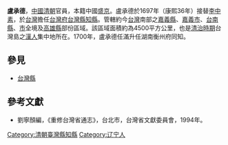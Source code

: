 '''盧承德'''，[[中國|中國]][[清朝|清朝]]官員，本籍中國[[盛京|盛京]]。盧承德於1697年（康熙36年）接替[[李中素|李中素]]，於[[台灣|台灣]]擔任[[台灣府|台灣府]][[台灣縣|台灣縣]][[知縣|知縣]]。管轄約今[[台灣|台灣]]南部之[[嘉義縣|嘉義縣]]、[[嘉義市|嘉義市]]、[[台南縣|台南縣]]、[[台南市|市]]全境及[[高雄縣|高雄縣]]部份區域。該區域面積約為4500平方公里，也是[[台灣清治時期|清治時期]]台灣島之[[漢人|漢人]]集中地所在。1700年，盧承德任滿升任湖南衡州府同知。
{{start box}}
{{s-before|[[李中素|李中素]]}}
{{s-title|[[台灣府|台灣府]][[台灣縣|台灣縣]][[知縣|知縣]] |1697年上任}}
{{s-after|[[陳璸|陳璸]]}}
{{end box}}
==參見==
*[[台灣縣|台灣縣]]
==參考文獻==
*劉寧顏編，《重修台灣省通志》，台北市，台灣省文獻委員會，1994年。

[[Category:清朝臺灣縣知縣|Category:清朝臺灣縣知縣]]
[[Category:辽宁人|Category:辽宁人]]